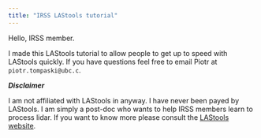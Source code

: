 ```yaml
---
title: "IRSS LAStools tutorial"
---
```


Hello, IRSS member.

I made this LAStools tutorial to allow people to get up to speed with LAStools quickly. If you have questions feel free to email Piotr at `piotr.tompaski@ubc.c`.

***Disclaimer***

I am not affiliated with LAStools in anyway. I have never been payed by LAStools. I am simply a post-doc who wants to help IRSS members learn to process lidar. If you want to know more please consult the [LAStools website](https://rapidlasso.com/lastools/).
